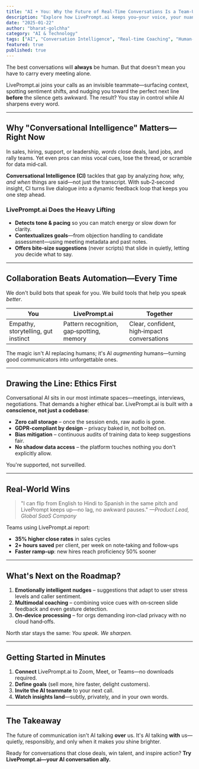 ```yaml
---
title: "AI + You: Why the Future of Real‑Time Conversations Is a Team‑Up, Not a Takeover"
description: "Explore how LivePrompt.ai keeps you—your voice, your nuance—at the center of every call while AI delivers clarity, confidence, and coaching in under two seconds."
date: "2025-01-22"
author: "bharat-golchha"
category: "AI & Technology"
tags: ["AI", "Conversation Intelligence", "Real-time Coaching", "Human-AI Collaboration", "Ethical AI"]
featured: true
published: true
---
```


The best conversations will **always** be human.
But that doesn't mean you have to carry every meeting alone.

LivePrompt.ai joins your calls as an invisible teammate—surfacing context, spotting sentiment shifts, and nudging you toward the perfect next line **before** the silence gets awkward. The result? You stay in control while AI sharpens every word.

---

## Why "Conversational Intelligence" Matters—Right Now

In sales, hiring, support, or leadership, *words* close deals, land jobs, and rally teams. Yet even pros can miss vocal cues, lose the thread, or scramble for data mid‑call.

**Conversational Intelligence (CI)** tackles that gap by analyzing *how, why, and when* things are said—not just the transcript. With sub‑2‑second insight, CI turns live dialogue into a dynamic feedback loop that keeps you one step ahead.

### LivePrompt.ai Does the Heavy Lifting

* **Detects tone & pacing** so you can match energy or slow down for clarity.
* **Contextualizes goals**—from objection handling to candidate assessment—using meeting metadata and past notes.
* **Offers bite‑size suggestions** (never scripts) that slide in quietly, letting *you* decide what to say.

---

## Collaboration Beats Automation—Every Time

We don't build bots that speak for you.
We build tools that help you speak *better*.

| You                                 | LivePrompt.ai                             | Together                                    |
| ----------------------------------- | ----------------------------------------- | ------------------------------------------- |
| Empathy, storytelling, gut instinct | Pattern recognition, gap‑spotting, memory | Clear, confident, high‑impact conversations |

The magic isn't AI replacing humans; it's AI *augmenting* humans—turning good communicators into unforgettable ones.

---

## Drawing the Line: Ethics First

Conversational AI sits in our most intimate spaces—meetings, interviews, negotiations. That demands a higher ethical bar. LivePrompt.ai is built with a **conscience, not just a codebase**:

* **Zero call storage** – once the session ends, raw audio is gone.
* **GDPR‑compliant by design** – privacy baked in, not bolted on.
* **Bias mitigation** – continuous audits of training data to keep suggestions fair.
* **No shadow data access** – the platform touches nothing you don't explicitly allow.

You're supported, not surveilled.

---

## Real‑World Wins

> "I can flip from English to Hindi to Spanish in the same pitch and LivePrompt keeps up—no lag, no awkward pauses."
> *—Product Lead, Global SaaS Company*

Teams using LivePrompt.ai report:

* **35% higher close rates** in sales cycles
* **2+ hours saved** per client, per week on note‑taking and follow‑ups
* **Faster ramp‑up**: new hires reach proficiency 50% sooner

---

## What's Next on the Roadmap?

1. **Emotionally intelligent nudges** – suggestions that adapt to user stress levels and caller sentiment.
2. **Multimodal coaching** – combining voice cues with on‑screen slide feedback and even gesture detection.
3. **On‑device processing** – for orgs demanding iron‑clad privacy with no cloud hand‑offs.

North star stays the same: *You speak. We sharpen.*

---

## Getting Started in Minutes

1. **Connect** LivePrompt.ai to Zoom, Meet, or Teams—no downloads required.
2. **Define goals** (sell more, hire faster, delight customers).
3. **Invite the AI teammate** to your next call.
4. **Watch insights land**—subtly, privately, and in your own words.

---

## The Takeaway

The future of communication isn't AI talking **over** us.
It's AI talking **with** us—quietly, responsibly, and only when it makes *you* shine brighter.

Ready for conversations that close deals, win talent, and inspire action?
**Try LivePrompt.ai—your AI conversation ally.**
